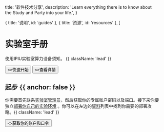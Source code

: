 
  title: '软件技术分享',
  description:
    'Learn everything there is to know about the Study and Party into your life.',
}

  { title: '说明', id: 'guides' },
  { title: '资源', id: 'resources' },
]

<HeroPattern />

# 实验室手册

使用IPIU实验室算力设备须知。 {{ className: 'lead' }}

<div className="not-prose mb-16 mt-6 flex gap-3">
  <Button href="/quickstart" arrow="right">
    <>快速开始</>
  </Button>
  <Button href="/sdks" variant="outline">
    <>查看详情</>
  </Button>
</div>

## 起步 {{ anchor: false }}

你需要首先联系[实验室管理员](#)，然后获取你的专属账户密码以及端口。接下来你要独立[部署你自己的实验环境](#) 。你可以在左边的[资料](#)列表中找到你需要的部署攻略。{{ className: 'lead' }}

<div className="not-prose">
  <Button href="/quickstart" variant="text" arrow="right">
    <>获取你的账户和口令</>
  </Button>
</div>

<Guides />

<Resources />
